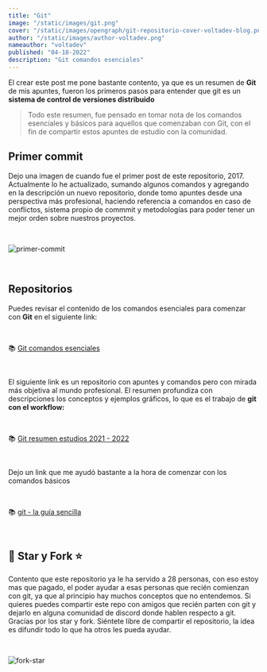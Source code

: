 ```yaml
---
title: "Git"
image: "/static/images/git.png"
cover: "/static/images/opengraph/git-repositorio-cover-voltadev-blog.png"
author: "/static/images/author-voltadev.png"
nameauthor: "voltadev"
published: "04-18-2022"
description: "Git comandos esenciales"
---
```


El crear este post me pone bastante contento, ya que es un resumen de
**Git** de mis apuntes, fueron los primeros pasos para entender que git es un **sistema de control de versiones distribuido**

> Todo este resumen, fue pensado en tomar nota de los comandos esenciales y básicos para aquellos que comenzaban con Git, con el fin de compartir
> estos apuntes de estudio con la comunidad.

## Primer commit

Dejo una imagen de cuando fue el primer post de este repositorio, 2017.
Actualmente lo he actualizado, sumando algunos comandos y agregando en la
descripción un nuevo repositorio, donde tomo apuntes desde una perspectiva más
profesional, haciendo referencia a comandos en caso de conflictos, sistema
propio de commmit y metodologías para poder tener un mejor orden sobre nuestros
proyectos.

<br />

![primer-commit](/static/images/primer-commit.png "fork star")

<br />

## Repositorios

Puedes revisar el contenido de los comandos esenciales para comenzar con
**Git** en el siguiente link:

<br />

📚 [Git comandos esenciales](https://github.com/volta2016/resumen-estudios-git "Git comandos esenciales")

<br />

El siguiente link es un repositorio con apuntes y comandos pero con mirada
más objetiva al mundo profesional. El resumen profundiza con descripciones los conceptos y ejemplos gráficos, lo que es el trabajo de **git con
el workflow:**

<br />

📚 [Git resumen estudios 2021 - 2022](https://github.com/volta2016/git2021 "Git resumen estudios 2021 - 2022")

<br />

Dejo un link que me ayudó bastante a la hora de comenzar con los comandos básicos

<br />

📚 [git - la guía sencilla](https://rogerdudler.github.io/git-guide/index.es.html "git - la guía sencilla")

<br />

## 🤩 Star y Fork ⭐

Contento que este repositorio ya le ha servido a 28 personas, con eso estoy mas que pagado, el poder ayudar a esas personas que recién comienzan con git, ya que al principio hay muchos conceptos que no entendemos. Si quieres puedes
compartir este repo con amigos que recién parten con git y dejarlo en alguna comunidad de discord donde hablen respecto a git.
Gracias por los star y fork. Siéntete libre de compartir el repositorio, la idea es difundir todo lo que ha otros les pueda ayudar.

<br />

![fork-star](/static/images/fork-star.png "fork star")
